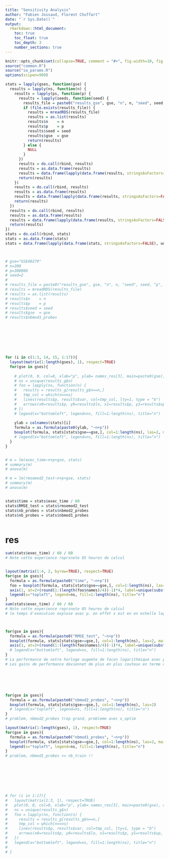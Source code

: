 ```yaml
---
title: "Sensitivity Analysis"
author: "Fabien Jossaud, Florent Chuffart"
date: "`r Sys.Date()`"
output: 
  rmarkdown::html_document:
    toc: true
    toc_float: true
    toc_depth: 3
    number_sections: true
---
```



```r
knitr::opts_chunk$set(collapse=TRUE, comment = "#>", fig.width=10, fig.height=5, eval=TRUE, echo=FALSE, results="hide", show.warnings=FALSE)
source("common.R")
source("sa_params.R")
options(scipen=999)
```

```r
stats = lapply(gses, function(gse) { 
  results = lapply(ns, function(n) {
    results = lapply(ps, function(p) {
      results = lapply(seeds, function(seed) {
        results_file = paste0("results_gse", gse, "n", n, "seed", seed, "p", p,".rds")
        if (file.exists(results_file)) {
          results = mreadRDS(results_file)
          results = as.list(results)
          results$n    = n    
          results$p    = p    
          results$seed = seed 
          results$gse  = gse  
          return(results)
        } else {
          NULL
        }
      })
      results = do.call(rbind, results)
      results = as.data.frame(results)
      results = data.frame(lapply(data.frame(results, stringsAsFactors=FALSE), unlist), stringsAsFactors=FALSE)
      return(results)
    })
    results = do.call(rbind, results)
    results = as.data.frame(results)
    results = data.frame(lapply(data.frame(results, stringsAsFactors=FALSE), unlist), stringsAsFactors=FALSE)
    return(results)
  })
  results = do.call(rbind, results)
  results = as.data.frame(results)
  results = data.frame(lapply(data.frame(results, stringsAsFactors=FALSE), unlist), stringsAsFactors=FALSE)
  return(results)
})
stats = do.call(rbind, stats)
stats = as.data.frame(stats)
stats = data.frame(lapply(data.frame(stats, stringsAsFactors=FALSE), unlist), stringsAsFactors=FALSE)



# gse="GSE40279"
# n=200
# p=300000
# seed=2
#
# results_file = paste0("results_gse", gse, "n", n, "seed", seed, "p", p,".rds")
# results = mreadRDS(results_file)
# results = as.list(results)
# results$n    = n
# results$p    = p
# results$seed = seed
# results$gse  = gse
# results$nbmod1_probes








for (i in c(1:3, 14, 15, 1:17)){
  layout(matrix(1:length(gses), 1), respect=TRUE)
  for(gse in gses){ 
  
    # plot(0, 0, col=0, xlab="p", ylab= names_res[3], main=paste0(gse), xlim=range(results_g$p), ylim=c(0, max(results_g$up)))
    # ns = unique(results_g$n)
    # foo = lapply(ns, function(n) {
    #   results = results_g[results_g$n==n,]
    #   tmp_col = which(n==ns)
    #   lines(results$p, results$var, col=tmp_col, lty=1, type = "b")
    #   arrows(x0=results$p, y0=results$lo, x1=results$p, y1=results$up, code=3, angle=90, length = 0.03, col=tmp_col, lwd=2)
    # })
    # legend(x="bottomleft", legend=ns, fill=1:length(ns), title="n")
    
    ylab = colnames(stats)[i]
    formula = as.formula(paste0(ylab, "~n+p"))
    boxplot(formula, stats[stats$gse==gse,], col=1:length(ns), las=2, main=gse, ylab=ylab)
    # legend(x="bottomleft", legend=ns, fill=1:length(ns), title="n")
  }
}


# m = lm(exec_time~n+p+gse, stats)
# summary(m)
# anova(m)

# m = lm(rmsemod2_test~n+p+gse, stats)
# summary(m)
# anova(m)


stats$time = stats$exec_time / 60
stats$RMSE_test = stats$rmsemod2_test
stats$nb_probes = stats$nbmod2_probes
stats$nb_probes = stats$nbmod1_probes



```










# res

```r
sum(stats$exec_time) / 60 / 60
# Note cette experience reprsnete 85 heures de calcul


layout(matrix(1:4, 2, byrow=TRUE), respect=TRUE)
for(gse in gses){ 
  formula = as.formula(paste0("time", "~n+p"))
  foo = boxplot(formula, stats[stats$gse==gse,], col=1:length(ns), las=2, main=gse, ylab="time (min.)", xaxt="n", xlab="p")
  axis(1, at=2+(round(1:(length(foo$names)/4))-1)*4, label=unique(substr(foo$names, 5, 100)), las=2)
  legend(x="topleft", legend=ns, fill=1:length(ns), title="n")
}
sum(stats$exec_time) / 60 / 60
# Note cette experience reprsnete 85 heures de calcul
# le temps d'execution explose avec p. en effet x est en en echelle log et malgré cela exec_time augmente de facon "exponetielle".



for(gse in gses){ 
  formula = as.formula(paste0("RMSE_test", "~n+p"))
  boxplot(formula, stats[stats$gse==gse,], col=1:length(ns), las=2, main=gse, ylab="RMSE (test)", xaxt="n", xlab="p", ylim=c(3,10))
  axis(1, at=2+(round(1:(length(foo$names)/4))-1)*4, label=unique(substr(foo$names, 5, 100)), las=2)
  # legend(x="bottomleft", legend=ns, fill=1:length(ns), title="n")
}
# La performance de notre horloge augemte de facon logarithmique avec p(x en echelle log). 
# Les gains de performance deviennet de plus en plus couteux en terme de p.






for(gse in gses){ 
  formula = as.formula(paste0("nbmod2_probes", "~n+p"))
  boxplot(formula, stats[stats$gse==gse,], col=1:length(ns), las=2)
  # legend(x="topleft", legend=ns, fill=1:length(ns), title="n")
}
# problem, nbmod2_probes trop grand, probleme avec x_optim

layout(matrix(1:length(gses), 1), respect=TRUE)
for(gse in gses){ 
  formula = as.formula(paste0("nbmod1_probes", "~n+p"))
  boxplot(formula, stats[stats$gse==gse,], col=1:length(ns), las=2, main=gse)
  legend(x="topleft", legend=ns, fill=1:length(ns), title="n")
} 
# problem, nbmod1_probes <= nb_train !! 








# for (i in 1:17){
#   layout(matrix(1:3, 1), respect=TRUE)
#   plot(0, 0, col=0, xlab="p", ylab= names_res[3], main=paste0(gse), xlim=range(results_g$p), ylim=c(0, max(results_g$up)))
#   ns = unique(results_g$n)
#   foo = lapply(ns, function(n) {
#     results = results_g[results_g$n==n,]
#     tmp_col = which(n==ns)
#     lines(results$p, results$var, col=tmp_col, lty=1, type = "b")
#     arrows(x0=results$p, y0=results$lo, x1=results$p, y1=results$up, code=3, angle=90, length = 0.03, col=tmp_col, lwd=2)
#   })
#   legend(x="bottomleft", legend=ns, fill=1:length(ns), title="n")
#
# }

```
